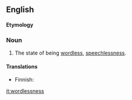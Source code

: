 ==English==

====Etymology====
{{suffix|wordless|ness}}

===Noun===
{{en-noun|-}}

# The state of being [[wordless]], [[speechlessness]].

====Translations====
{{trans-top|state of being wordless}}
* Finnish: {{t|fi|sanattomuus}}
{{trans-mid}}
{{trans-bottom}}

[[it:wordlessness]]